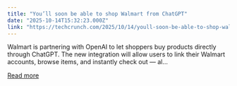```yaml
---
title: "You’ll soon be able to shop Walmart from ChatGPT"
date: "2025-10-14T15:32:23.000Z"
link: "https://techcrunch.com/2025/10/14/youll-soon-be-able-to-shop-walmart-from-chatgpt/"
---
```


Walmart is partnering with OpenAI to let shoppers buy products directly through ChatGPT. The new integration will allow users to link their Walmart accounts, browse items, and instantly check out — al...

[Read more](https://techcrunch.com/2025/10/14/youll-soon-be-able-to-shop-walmart-from-chatgpt/)
